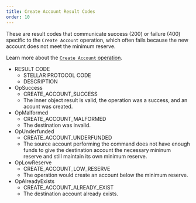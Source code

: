 ```yaml
---
title: Create Account Result Codes
order: 10
---
```



These are result codes that communicate success (200) or failure (400) specific to the `Create Account` operation, which often fails because the new account does not meet the minimum reserve.

Learn more about the [`Create Account` operation](../../../../docs/start/list-of-operations.mdx#create-account).

<AttributeTable>

- RESULT CODE
  - STELLAR PROTOCOL CODE
  - DESCRIPTION
- OpSuccess
  - CREATE_ACCOUNT_SUCCESS
  - The inner object result is valid, the operation was a success, and an acount was created.
- OpMalformed
  - CREATE_ACCOUNT_MALFORMED
  - The destination was invalid.
- OpUnderfunded
  - CREATE_ACCOUNT_UNDERFUNDED
  - The source account performing the command does not have enough funds to give the destination account the necessary mininum reserve and still maintain its own minimum reserve.
- OpLowReserve
  - CREATE_ACCOUNT_LOW_RESERVE
  - The operation would create an account below the minimum reserve.
- OpAlreadyExists
  - CREATE_ACCOUNT_ALREADY_EXIST
  - The destination account already exists.

</AttributeTable>
